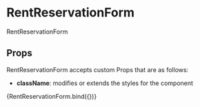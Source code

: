 
<Meta
  title="components/molecules/RentReservationForm"
  decorators={[withDesign]}
/>

# RentReservationForm

RentReservationForm

## Props

RentReservationForm accepts custom Props that are as follows:

- <b>className</b>: modifies or extends the styles for the component

<Canvas>
  <Story
    name="RentReservationForm"
    parameters={{
      design: {
        type: 'figma',
        url: '',
      },
    }}
    args={{
      className: '',
    }}
  >
    {RentReservationForm.bind({})}
  </Story>
</Canvas>

<ArgsTable of={RentReservationForm} />
